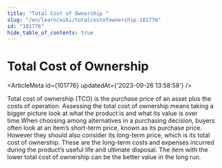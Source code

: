 ```yaml
---
title: "Total Cost of Ownership "
slug: "/en/learn/wiki/totalcostofownership-101776"
id: "101776"
hide_table_of_contents: true
---
```



# Total Cost of Ownership 

<ArticleMeta id={101776} updatedAt={'2023-09-26 13:58:58'} />
<div className='border-solid border-b border-t-0 my-4 border-[var(--ifm-color-gray-300)]' />

Total cost of ownership (TCO) is the purchase price of an asset plus the costs of operation. Assessing the total cost of ownership means taking a bigger picture look at what the product is and what its value is over time.When choosing among alternatives in a purchasing decision, buyers often look at an item’s short-term price, known as its purchase price. However they should also consider its long-term price, which is its total cost of ownership. These are the long-term costs and expenses incurred during the product’s useful life and ultimate disposal. The item with the lower total cost of ownership can be the better value in the long run.
